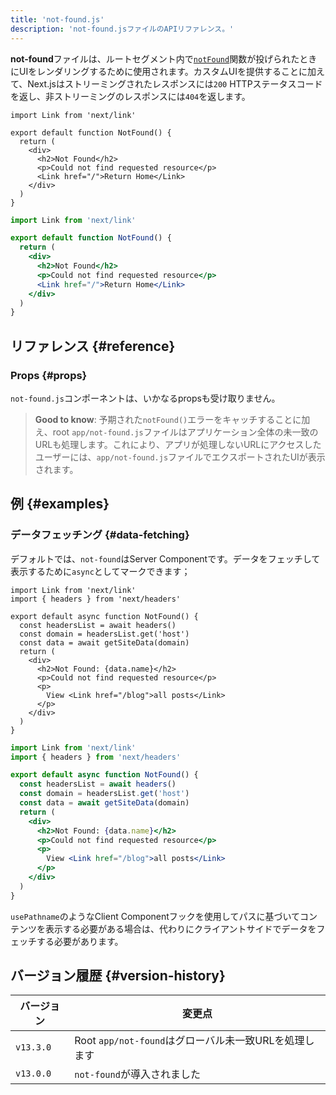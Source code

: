 ```yaml
---
title: 'not-found.js'
description: 'not-found.jsファイルのAPIリファレンス。'
---
```


**not-found**ファイルは、ルートセグメント内で[`notFound`](/docs/app/api-reference/functions/not-found)関数が投げられたときにUIをレンダリングするために使用されます。カスタムUIを提供することに加えて、Next.jsはストリーミングされたレスポンスには`200` HTTPステータスコードを返し、非ストリーミングのレスポンスには`404`を返します。

<Tabs>
<TabItem value="tsx" label="TypeScript">

```tsx title="app/not-found.tsx" switcher
import Link from 'next/link'

export default function NotFound() {
  return (
    <div>
      <h2>Not Found</h2>
      <p>Could not find requested resource</p>
      <Link href="/">Return Home</Link>
    </div>
  )
}
```

</TabItem>
</Tabs>
<Tabs>
<TabItem value="jsx" label="JavaScript">

```jsx title="app/blog/not-found.js" switcher
import Link from 'next/link'

export default function NotFound() {
  return (
    <div>
      <h2>Not Found</h2>
      <p>Could not find requested resource</p>
      <Link href="/">Return Home</Link>
    </div>
  )
}
```

</TabItem>
</Tabs>

## リファレンス {#reference}

### Props {#props}

`not-found.js`コンポーネントは、いかなるpropsも受け取りません。

> **Good to know**: 予期された`notFound()`エラーをキャッチすることに加え、root `app/not-found.js`ファイルはアプリケーション全体の未一致のURLも処理します。これにより、アプリが処理しないURLにアクセスしたユーザーには、`app/not-found.js`ファイルでエクスポートされたUIが表示されます。

## 例 {#examples}

### データフェッチング {#data-fetching}

デフォルトでは、`not-found`はServer Componentです。データをフェッチして表示するために`async`としてマークできます；

<Tabs>
<TabItem value="tsx" label="TypeScript">

```tsx title="app/not-found.tsx" switcher
import Link from 'next/link'
import { headers } from 'next/headers'

export default async function NotFound() {
  const headersList = await headers()
  const domain = headersList.get('host')
  const data = await getSiteData(domain)
  return (
    <div>
      <h2>Not Found: {data.name}</h2>
      <p>Could not find requested resource</p>
      <p>
        View <Link href="/blog">all posts</Link>
      </p>
    </div>
  )
}
```

</TabItem>
<TabItem value="jsx" label="JavaScript">

```jsx title="app/not-found.jsx" switcher
import Link from 'next/link'
import { headers } from 'next/headers'

export default async function NotFound() {
  const headersList = await headers()
  const domain = headersList.get('host')
  const data = await getSiteData(domain)
  return (
    <div>
      <h2>Not Found: {data.name}</h2>
      <p>Could not find requested resource</p>
      <p>
        View <Link href="/blog">all posts</Link>
      </p>
    </div>
  )
}
```

</TabItem>
</Tabs>

`usePathname`のようなClient Componentフックを使用してパスに基づいてコンテンツを表示する必要がある場合は、代わりにクライアントサイドでデータをフェッチする必要があります。

## バージョン履歴 {#version-history}

| バージョン | 変更点                                                |
| ---------- | ----------------------------------------------------- |
| `v13.3.0`  | Root `app/not-found`はグローバル未一致URLを処理します |
| `v13.0.0`  | `not-found`が導入されました                           |
